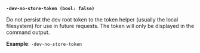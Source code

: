 <a id="server-flag-dev-no-store-token" />

**`-dev-no-store-token (bool: false)`**

Do not persist the dev root token to the token helper (usually the local
      filesystem) for use in future requests. The token will only be displayed
      in the command output. 

**Example**: `-dev-no-store-token`
